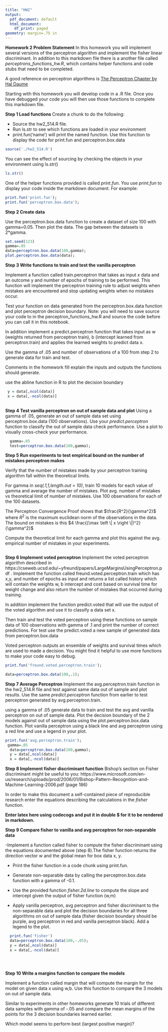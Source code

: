 ```yaml
---
title: "HW2"
output:
  pdf_document: default
  html_document:
    df_print: paged
geometry: margin=.75 in
---
```


**Homework 2 Problem Statement**
In this homework you will implement several versions of the perceptron algorithm and implement the fisher linear discriminant.  In addition to this markdown file there is a another file called *perceptrons_functions_hw.R*, which contains helper functions and code stubs that need to be completed.

A good reference on perceptron algorithms is [The Perceptron Chapter by Hal Daume ](http://ciml.info/dl/v0_99/ciml-v0_99-ch04.pdf) 

Starting with this homework you will develop code in a .R file. Once you have debugged your code you will then use those functions to complete this markdown file. 

**Step 1 Load functions **
Create a chunk to do the following:

- Source the hw2_514.R file.  
- Run ls.str to see which functions are loaded in your environment 
- print.fun('name') will print the named function. Use this function to display the code for print.fun and perceptron.box.data

```r
source('./hw2_514.R')
```

You can see the effect of sourcing by checking the objects in your environment using ls.str()

```r
ls.str()
```

One of the helper functions provided is called *print.fun*. You use *print.fun* to display your code inside the markdown document. For example:

```r
print.fun('print.fun');
print.fun('perceptron.box.data');
```

**Step 2 Create data **

Use the perceptron.box.data function to create a dataset of size 100 with  gamma=0.05.  Then plot the data.
The gap between the datasets is 2*gamma.

```r
set.seed(123)
gamma=.05
data=perceptron.box.data(100,gamma);
plot.perceptron.box.data(data);
```

**Step 3 Write functions to train and test the vanilla perceptron**


Implement a function called train.perceptron that takes as input x data and an outcome y and number of epochs of training to be performed.  This function will implement the perceptron training rule to adjust weights when mistakes are encountered and stop updating weights when no mistakes occur.

Test your function on data generated from the perceptron.box.data function and plot perceptron decision boundary.
Note: you will need to save source your code to in the perceptron_functions_hw.R and source the code before you can call it in this notebook.

In addition implement a predict.perceptron function that takes input as w (weights returned from perceptron train),
b (intercept learned from perceptron.train) and applies the learned weights to predict data x.

Use the gamma of .05 and number of observations of a 100 from step 2 to generate data for train and test.

Comments in the homework fill explain the inputs and outputs the functions should generate.

use the abline function in R to plot the decision boundary 

```r
 y = data[,ncol(data)]
 x = data[,-ncol(data)]
  
```



**Step 4 Test vanilla perceptron on out of sample data and plot**
Using a gamma of .05, generate an out of sample data set using perceptron.box.data (100 observations). Use your *predict.perceptron* function to classify the out of sample data check performance. Use a plot to visually cross-check your performance.
```r
    
 
  gamma=.05
  test=perceptron.box.data(100,gamma);

```

**Step 5 Run experiments to test empirical bound on the number of mistakes perceptron makes**

Verify that the number of mistakes made by your perceptron training algorithm fall within the theoretical limits. 

For gamma in *seq(.1,1,length.out = 10)*, train 10 models for each value of gamma and average the number of mistakes. Plot avg. number of mistakes vs theoretical limit of number of mistakes. Use 100 observations for each of the 100 datasets.

The Perceptron Convergence Proof shows that $\frac{R^2}{\gamma^2}$ where $R^2$ is the maximum euclidean norm of the observations in the data.   The bound on mistakes is this $4 \frac{(\max \left \| x \right \|)^2}{\gamma^2}$

Compute the theoretical limit for each gamma and plot this against the avg. empirical number of mistakes in your experiments.


```r

```


 
**Step 6 Implement voted perceptron**
Implement the voted perceptron algorithm described in https://cseweb.ucsd.edu/~yfreund/papers/LargeMarginsUsingPerceptron.pdf .  Implement the function called 
freund.voted.perceptron.train which has x,y, and number of epochs as input and returns a list called history which will contain the weights w, b intercept and cost based on survival time for weight change and also return the number of mistakes that occurred during training.

In addition implement the function predict.voted that will use the output of the voted algorithm and use it to classify a data set x.

Then train and test the voted perceptron using these functions on sample data of 100 observations with gamma of .1 and print the number of correct predictions.  For test use the predict.voted a new sample of generated data from perceptron.box.data

Voted perceptron outputs an ensemble of weights and survival times which are used to made a decision.  You might find it helpful to use more functions to make your code easy to debug.

```r
print.fun('freund.voted.perceptron.train');

data=perceptron.box.data(100,.1);


```

**Step 7 Average Perceptron**
Implement the avg.perceptron.train function in the hw2_514.R file and test against same data out of sample and plot results.  Use the same *predict.perceptron* function from earlier to test perceptron generated by avg.perceptron.train.

using a gamma of .05 generate data to train and test the avg and vanilla perceptron on out of sample data.
Plot the decision boundary of the 2 models against out of sample data using the plot.perceptron.box.data function.
Plot vanilla perceptron using a black line and avg perceptron using a red line and use a legend in your plot.


```r
print.fun('avg.perceptron.train');
 gamma=.05
  data=perceptron.box.data(100,gamma);
  y = data[,ncol(data)]
  x = data[,-ncol(data)]

```



**Step 8 Implement fisher discriminant function**
Bishop's section on Fisher discriminant might be useful to you: https://www.microsoft.com/en-us/research/uploads/prod/2006/01/Bishop-Pattern-Recognition-and-Machine-Learning-2006.pdf (page 186)

In order to make this document a self-contained piece of reproducible research enter the equations describing the calculations in the *fisher* function.

**Enter latex here using codecogs and put it in double $ for it to be rendered in markdown.**


**Step 9 Compare fisher to vanilla and avg perceptron for non-separable data**


 -Implement a function called fisher to compute the fisher discriminant using the equations documented above (step 8).The fisher function returns the direction vector w and the global mean for box data x, y. 

- Print the fisher function in a code chunk using print.fun.

- Generate non-separable data by calling the perceptron.box.data function with a gamma of -0.1.

- Use the provided function *fisher.2d.line* to compute the slope and intercept given the output of fisher function (w,m)

- Apply vanilla perceptron, avg perceptron and fisher discriminant to the non-separable data and plot the decision boundaries for all three algorithms  on out of sample data (fisher decision boundary should be purple, avg perceptron in red and vanilla perceptron black).  Add a legend to the plot.


```r

  print.fun('fisher')
  data=perceptron.box.data(100,-.05);
  y = data[,ncol(data)]
  x = data[,-ncol(data)]
  

  

```

**Step 10 Write a margins function to compare the models**

Implement a function called margin that will compute the margin for the model on given data x using w,b.
Use this function to compare the 3 models on out of sample data.


Similar to experiments in other homeworks generate 10 trials of different data samples with gamma of -.05 and compare the mean margins of the points for the 3 decision boundaries learned earlier.

Which model seems to perform best (largest positive margin)?

```r


  
```


